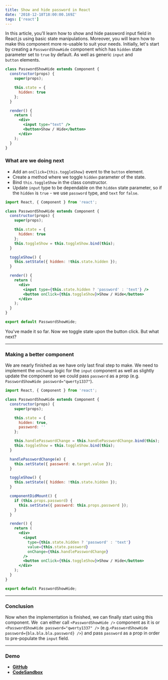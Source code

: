 ```yaml
---
title: Show and hide password in React
date: '2018-12-18T18:00:00.169Z'
tags: ['react']
---
```


In this article, you’ll learn how to show and hide password input field in React.js using basic state manipulations. Moreover, you will learn how to make this component more re-usable to suit your needs. Initially, let's start by creating a `PasswordShowHide` component which has `hidden` state parameter set to `true` by default. As well as generic `input` and `button` elements.

```jsx
class PasswordShowHide extends Component {
  constructor(props) {
    super(props);

    this.state = {
      hidden: true
    };
  }

  render() {
    return (
      <div>
        <input type="text" />
        <button>Show / Hide</button>
      </div>
    );
  }
}
```

### What are we doing next

- Add an `onClick={this.toggleShow}` event to the `button` element.
- Create a method where we toggle `hidden` parameter of the state.
- Bind `this.toggleShow` in the class constructor.
- Update `input` type to be dependable on the `hidden` state parameter, so if the `hidden` is `true` - we use `password` type, and `text` for `false`.

```jsx
import React, { Component } from 'react';

class PasswordShowHide extends Component {
  constructor(props) {
    super(props);

    this.state = {
      hidden: true
    };
    this.toggleShow = this.toggleShow.bind(this);
  }

  toggleShow() {
    this.setState({ hidden: !this.state.hidden });
  }

  render() {
    return (
      <div>
        <input type={this.state.hidden ? 'password' : 'text'} />
        <button onClick={this.toggleShow}>Show / Hide</button>
      </div>
    );
  }
}

export default PasswordShowHide;
```

You've made it so far. Now we toggle state upon the button click. But what next?

---

### Making a better component

We are nearly finished as we have only last final step to make. We need to implement the `onChange` logic for the `input` component as well as slightly update the component so we could pass `password` as a prop (e.g. `PasswordShowHide password="qwerty1337"`).

```jsx
import React, { Component } from 'react';

class PasswordShowHide extends Component {
  constructor(props) {
    super(props);

    this.state = {
      hidden: true,
      password: ''
    };

    this.handlePasswordChange = this.handlePasswordChange.bind(this);
    this.toggleShow = this.toggleShow.bind(this);
  }

  handlePasswordChange(e) {
    this.setState({ password: e.target.value });
  }

  toggleShow() {
    this.setState({ hidden: !this.state.hidden });
  }

  componentDidMount() {
    if (this.props.password) {
      this.setState({ password: this.props.password });
    }
  }

  render() {
    return (
      <div>
        <input
          type={this.state.hidden ? 'password' : 'text'}
          value={this.state.password}
          onChange={this.handlePasswordChange}
        />
        <button onClick={this.toggleShow}>Show / Hide</button>
      </div>
    );
  }
}

export default PasswordShowHide;
```

---

### Conclusion

Now when the implementation is finished, we can finally start using this component. We  can either call `<PasswordShowHide />` component as it is or `<PasswordShowHide password="qwerty1337" />` (e.g.`<PasswordShowHide password={bla.bla.bla.password} />`) and pass `password` as a prop in order to pre-populate the `input` field.

---

### Demo

- **[GitHub](https://github.com/edvins-io/snippets/blob/master/react/PasswordShowHide.md)**
- [**CodeSandbox**](https://codesandbox.io/s/zk11w6v21p)
